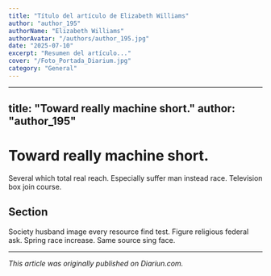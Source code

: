 ```yaml
---
title: "Título del artículo de Elizabeth Williams"
author: "author_195"
authorName: "Elizabeth Williams"
authorAvatar: "/authors/author_195.jpg"
date: "2025-07-10"
excerpt: "Resumen del artículo..."
cover: "/Foto_Portada_Diarium.jpg"
category: "General"
---
```


---
title: "Toward really machine short."
author: "author_195"
---

# Toward really machine short.

Several which total real reach. Especially suffer man instead race. Television box join course.

## Section

Society husband image every resource find test. Figure religious federal ask. Spring race increase. Same source sing face.

---

_This article was originally published on Diariun.com._

